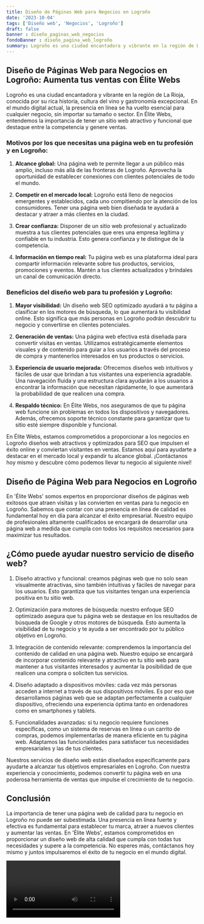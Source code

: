 ```yaml
---
title: Diseño de Páginas Web para Negocios en Logroño
date: '2023-10-04'
tags: ['Diseño web', 'Negocios', 'Logroño']
draft: false
banner : diseño_paginas_web_negocios
fondoBanner : diseño_pagina_web_logroño
summary: Logroño es una ciudad encantadora y vibrante en la región de La Rioja, conocida por su rica historia, cultura del vino y gastronomía excepcional. En el mundo digital actual, la presencia en línea se ha vuelto esencial para cualquier negocio, sin importar su tamaño o sector. En Élite Webs, entendemos la importancia de tener un sitio web atractivo y funcional que destaque entre la competencia y genere ventas.
---
```


## Diseño de Páginas Web para Negocios en Logroño: Aumenta tus ventas con Élite Webs

Logroño es una ciudad encantadora y vibrante en la región de La Rioja, conocida por su rica historia, cultura del vino y gastronomía excepcional. En el mundo digital actual, la presencia en línea se ha vuelto esencial para cualquier negocio, sin importar su tamaño o sector. En Élite Webs, entendemos la importancia de tener un sitio web atractivo y funcional que destaque entre la competencia y genere ventas.

### Motivos por los que necesitas una página web en tu profesión y en Logroño:

1. **Alcance global:** Una página web te permite llegar a un público más amplio, incluso más allá de las fronteras de Logroño. Aprovecha la oportunidad de establecer conexiones con clientes potenciales de todo el mundo.

2. **Competir en el mercado local:** Logroño está lleno de negocios emergentes y establecidos, cada uno compitiendo por la atención de los consumidores. Tener una página web bien diseñada te ayudará a destacar y atraer a más clientes en la ciudad.

3. **Crear confianza:** Disponer de un sitio web profesional y actualizado muestra a tus clientes potenciales que eres una empresa legítima y confiable en tu industria. Esto genera confianza y te distingue de la competencia.

4. **Información en tiempo real:** Tu página web es una plataforma ideal para compartir información relevante sobre tus productos, servicios, promociones y eventos. Mantén a tus clientes actualizados y bríndales un canal de comunicación directo.

### Beneficios del diseño web para tu profesión y Logroño:

1. **Mayor visibilidad:** Un diseño web SEO optimizado ayudará a tu página a clasificar en los motores de búsqueda, lo que aumentará tu visibilidad online. Esto significa que más personas en Logroño podrán descubrir tu negocio y convertirse en clientes potenciales.

2. **Generación de ventas:** Una página web efectiva está diseñada para convertir visitas en ventas. Utilizamos estratégicamente elementos visuales y de contenido para guiar a los usuarios a través del proceso de compra y mantenerlos interesados en tus productos o servicios.

3. **Experiencia de usuario mejorada:** Ofrecemos diseños web intuitivos y fáciles de usar que brindan a tus visitantes una experiencia agradable. Una navegación fluida y una estructura clara ayudarán a los usuarios a encontrar la información que necesitan rápidamente, lo que aumentará la probabilidad de que realicen una compra.

4. **Respaldo técnico:** En Élite Webs, nos aseguramos de que tu página web funcione sin problemas en todos los dispositivos y navegadores. Además, ofrecemos soporte técnico constante para garantizar que tu sitio esté siempre disponible y funcional.

En Élite Webs, estamos comprometidos a proporcionar a los negocios en Logroño diseños web atractivos y optimizados para SEO que impulsen el éxito online y conviertan visitantes en ventas. Estamos aquí para ayudarte a destacar en el mercado local y expandir tu alcance global. ¡Contáctanos hoy mismo y descubre cómo podemos llevar tu negocio al siguiente nivel!

<GifSeo />

<Cta />

## Diseño de Página Web para Negocios en Logroño

En 'Élite Webs' somos expertos en proporcionar diseños de páginas web exitosos que atraen visitas y las convierten en ventas para tu negocio en Logroño. Sabemos que contar con una presencia en línea de calidad es fundamental hoy en día para alcanzar el éxito empresarial. Nuestro equipo de profesionales altamente cualificados se encargará de desarrollar una página web a medida que cumpla con todos los requisitos necesarios para maximizar tus resultados.

## ¿Cómo puede ayudar nuestro servicio de diseño web?

1. Diseño atractivo y funcional: creamos páginas web que no solo sean visualmente atractivas, sino también intuitivas y fáciles de navegar para los usuarios. Esto garantiza que tus visitantes tengan una experiencia positiva en tu sitio web.

2. Optimización para motores de búsqueda: nuestro enfoque SEO optimizado asegura que tu página web se destaque en los resultados de búsqueda de Google y otros motores de búsqueda. Esto aumenta la visibilidad de tu negocio y te ayuda a ser encontrado por tu público objetivo en Logroño.

3. Integración de contenido relevante: comprendemos la importancia del contenido de calidad en una página web. Nuestro equipo se encargará de incorporar contenido relevante y atractivo en tu sitio web para mantener a tus visitantes interesados y aumentar la posibilidad de que realicen una compra o soliciten tus servicios.

4. Diseño adaptado a dispositivos móviles: cada vez más personas acceden a internet a través de sus dispositivos móviles. Es por eso que desarrollamos páginas web que se adaptan perfectamente a cualquier dispositivo, ofreciendo una experiencia óptima tanto en ordenadores como en smartphones y tablets.

5. Funcionalidades avanzadas: si tu negocio requiere funciones específicas, como un sistema de reservas en línea o un carrito de compras, podemos implementarlas de manera eficiente en tu página web. Adaptamos las funcionalidades para satisfacer tus necesidades empresariales y las de tus clientes.

Nuestros servicios de diseño web están diseñados específicamente para ayudarte a alcanzar tus objetivos empresariales en Logroño. Con nuestra experiencia y conocimiento, podemos convertir tu página web en una poderosa herramienta de ventas que impulse el crecimiento de tu negocio.

## Conclusión

La importancia de tener una página web de calidad para tu negocio en Logroño no puede ser subestimada. Una presencia en línea fuerte y efectiva es fundamental para establecer tu marca, atraer a nuevos clientes y aumentar las ventas. En 'Élite Webs', estamos comprometidos en proporcionar un diseño web de alta calidad que cumpla con todas tus necesidades y supere a la competencia. No esperes más, contáctanos hoy mismo y juntos impulsaremos el éxito de tu negocio en el mundo digital.

<Video />

<CtaBot job='Negocios' city='Logroño'/>

<Gmaps query='Logroño+españa+maps' />